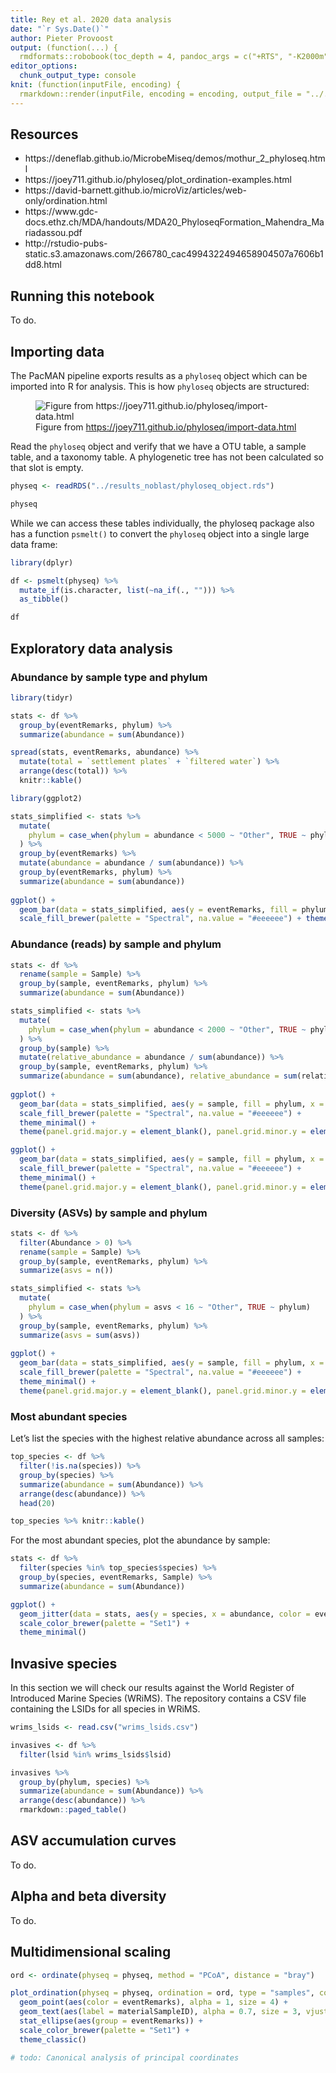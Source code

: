 ```yaml
---
title: Rey et al. 2020 data analysis
date: "`r Sys.Date()`"
author: Pieter Provoost
output: (function(...) {
  rmdformats::robobook(toc_depth = 4, pandoc_args = c("+RTS", "-K2000m", "-RTS"), ...) })
editor_options: 
  chunk_output_type: console
knit: (function(inputFile, encoding) {
  rmarkdown::render(inputFile, encoding = encoding, output_file = "../../../docs/rey_analysis.html") })  
---
```


<style>
img { box-shadow: none !important; border: 0px !important; }
</style>

## Resources

- https://deneflab.github.io/MicrobeMiseq/demos/mothur_2_phyloseq.html
- https://joey711.github.io/phyloseq/plot_ordination-examples.html
- https://david-barnett.github.io/microViz/articles/web-only/ordination.html
- https://www.gdc-docs.ethz.ch/MDA/handouts/MDA20_PhyloseqFormation_Mahendra_Mariadassou.pdf
- http://rstudio-pubs-static.s3.amazonaws.com/266780_cac4994322494658904507a7606b1dd8.html

## Running this notebook

To do.

## Importing data

The PacMAN pipeline exports results as a `phyloseq` object which can be imported into R for analysis. This is how `phyloseq` objects are structured:

![Figure from <https://joey711.github.io/phyloseq/import-data.html>](phyloseq.png)

Read the `phyloseq` object and verify that we have a OTU table, a sample table, and a taxonomy table. A phylogenetic tree has not been calculated so that slot is empty.

```r
physeq <- readRDS("../results_noblast/phyloseq_object.rds")

physeq
```

While we can access these tables individually, the phyloseq package also has a function `psmelt()` to convert the `phyloseq` object into a single large data frame:

```r
library(dplyr)

df <- psmelt(physeq) %>%
  mutate_if(is.character, list(~na_if(., ""))) %>%
  as_tibble()

df
```

## Exploratory data analysis

### Abundance by sample type and phylum

```r
library(tidyr)

stats <- df %>%
  group_by(eventRemarks, phylum) %>%
  summarize(abundance = sum(Abundance))

spread(stats, eventRemarks, abundance) %>%
  mutate(total = `settlement plates` + `filtered water`) %>%
  arrange(desc(total)) %>%
  knitr::kable()
```

```r
library(ggplot2)

stats_simplified <- stats %>%
  mutate(
    phylum = case_when(phylum = abundance < 5000 ~ "Other", TRUE ~ phylum)
  ) %>%
  group_by(eventRemarks) %>%
  mutate(abundance = abundance / sum(abundance)) %>%
  group_by(eventRemarks, phylum) %>%
  summarize(abundance = sum(abundance))
  
ggplot() +
  geom_bar(data = stats_simplified, aes(y = eventRemarks, fill = phylum, x = abundance), stat = "identity") +
  scale_fill_brewer(palette = "Spectral", na.value = "#eeeeee") + theme_minimal()
```

### Abundance (reads) by sample and phylum

```r
stats <- df %>%
  rename(sample = Sample) %>%
  group_by(sample, eventRemarks, phylum) %>%
  summarize(abundance = sum(Abundance))

stats_simplified <- stats %>%
  mutate(
    phylum = case_when(phylum = abundance < 2000 ~ "Other", TRUE ~ phylum)
  ) %>%
  group_by(sample) %>%
  mutate(relative_abundance = abundance / sum(abundance)) %>%
  group_by(sample, eventRemarks, phylum) %>%
  summarize(abundance = sum(abundance), relative_abundance = sum(relative_abundance))
  
ggplot() +
  geom_bar(data = stats_simplified, aes(y = sample, fill = phylum, x = relative_abundance), stat = "identity") +
  scale_fill_brewer(palette = "Spectral", na.value = "#eeeeee") +
  theme_minimal() +
  theme(panel.grid.major.y = element_blank(), panel.grid.minor.y = element_blank())
```

```r
ggplot() +
  geom_bar(data = stats_simplified, aes(y = sample, fill = phylum, x = abundance), stat = "identity") +
  scale_fill_brewer(palette = "Spectral", na.value = "#eeeeee") +
  theme_minimal() +
  theme(panel.grid.major.y = element_blank(), panel.grid.minor.y = element_blank())
```

### Diversity (ASVs) by sample and phylum

```r
stats <- df %>%
  filter(Abundance > 0) %>%
  rename(sample = Sample) %>%
  group_by(sample, eventRemarks, phylum) %>%
  summarize(asvs = n())

stats_simplified <- stats %>%
  mutate(
    phylum = case_when(phylum = asvs < 16 ~ "Other", TRUE ~ phylum)
  ) %>%
  group_by(sample, eventRemarks, phylum) %>%
  summarize(asvs = sum(asvs))
  
ggplot() +
  geom_bar(data = stats_simplified, aes(y = sample, fill = phylum, x = asvs), stat = "identity") +
  scale_fill_brewer(palette = "Spectral", na.value = "#eeeeee") +
  theme_minimal() +
  theme(panel.grid.major.y = element_blank(), panel.grid.minor.y = element_blank())
```

### Most abundant species

Let's list the species with the highest relative abundance across all samples:

```r
top_species <- df %>%
  filter(!is.na(species)) %>%
  group_by(species) %>%
  summarize(abundance = sum(Abundance)) %>%
  arrange(desc(abundance)) %>%
  head(20)

top_species %>% knitr::kable()
```

For the most abundant species, plot the abundance by sample:

```r
stats <- df %>%
  filter(species %in% top_species$species) %>%
  group_by(species, eventRemarks, Sample) %>%
  summarize(abundance = sum(Abundance))

ggplot() +
  geom_jitter(data = stats, aes(y = species, x = abundance, color = eventRemarks), pch = 21, height = 0.1, width = 0) +
  scale_color_brewer(palette = "Set1") +
  theme_minimal()
```

## Invasive species

In this section we will check our results against the World Register of Introduced Marine Species (WRiMS). The repository contains a CSV file containing the LSIDs for all species in WRiMS.

```r
wrims_lsids <- read.csv("wrims_lsids.csv")

invasives <- df %>%
  filter(lsid %in% wrims_lsids$lsid)

invasives %>%
  group_by(phylum, species) %>%
  summarize(abundance = sum(Abundance)) %>%
  arrange(desc(abundance)) %>%
  rmarkdown::paged_table()
```

## ASV accumulation curves

To do.

## Alpha and beta diversity

To do.

## Multidimensional scaling

```r
ord <- ordinate(physeq = physeq, method = "PCoA", distance = "bray")

plot_ordination(physeq = physeq, ordination = ord, type = "samples", color = "eventRemarks", shape = "locality") +
  geom_point(aes(color = eventRemarks), alpha = 1, size = 4) +
  geom_text(aes(label = materialSampleID), alpha = 0.7, size = 3, vjust = 2) +
  stat_ellipse(aes(group = eventRemarks)) +
  scale_color_brewer(palette = "Set1") +
  theme_classic()

# todo: Canonical analysis of principal coordinates

```